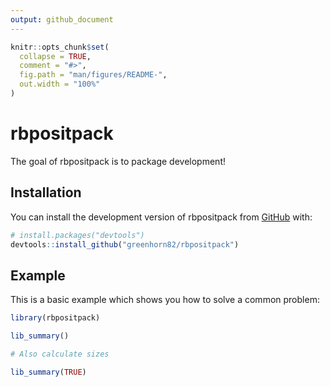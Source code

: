 ```yaml
---
output: github_document
---
```


<!-- README.md is generated from README.Rmd. Please edit that file -->

```r
knitr::opts_chunk$set(
  collapse = TRUE,
  comment = "#>",
  fig.path = "man/figures/README-",
  out.width = "100%"
)
```

# rbpositpack

<!-- badges: start -->
<!-- badges: end -->

The goal of rbpositpack is to package development!

## Installation

You can install the development version of rbpositpack from [GitHub](https://github.com/) with:

``` r
# install.packages("devtools")
devtools::install_github("greenhorn82/rbpositpack")
```

## Example

This is a basic example which shows you how to solve a common problem:

```r
library(rbpositpack)

lib_summary()

# Also calculate sizes

lib_summary(TRUE)

```
